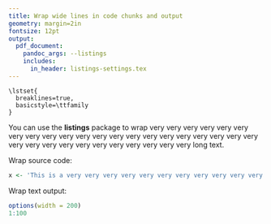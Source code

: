 ```yaml
---
title: Wrap wide lines in code chunks and output
geometry: margin=2in
fontsize: 12pt
output:
  pdf_document:
    pandoc_args: --listings
    includes:
      in_header: listings-settings.tex
---
```


```cat
\lstset{
  breaklines=true,
  basicstyle=\ttfamily
}
```

You can use the **listings** package to wrap very very very very very very very very very very very very very very very very very very very very very very very very very very very very very very very very long text.

Wrap source code:

```r
x <- 'This is a very very very very very very very very very very very very long string.'
```

Wrap text output:

```r
options(width = 200)
1:100
```


